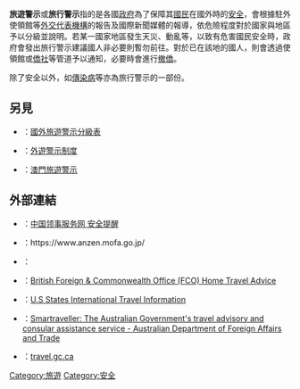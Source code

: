 '''旅遊警示'''或'''旅行警示'''指的是各國[[政府|政府]]為了保障其[[國民|國民]]在國外時的[[安全|安全]]，會根據駐外使領館等[[外交代表機構|外交代表機構]]的報告及國際新聞媒體的報導，依危險程度對於國家與地區予以分級並說明。若某一國家地區發生天災、動亂等，以致有危害國民安全時，政府會發出旅行警示建議國人非必要則暫勿前往。對於已在該地的國人，則會透過使領館或[[僑社|僑社]]等管道予以通知，必要時會進行[[撤僑|撤僑]]。

除了安全以外，如[[傳染病|傳染病]]等亦為旅行警示的一部份。

==另見==
*{{TWN}}：[[國外旅遊警示分級表|國外旅遊警示分級表]]
*{{HKG}}：[[外遊警示制度|外遊警示制度]]
*{{MAC}}：[[澳門旅遊警示|澳門旅遊警示]]

==外部連結==
*{{PRC}}：[http://cs.mfa.gov.cn/gyls/lsgz/lsyj/ 中国领事服务网 安全提醒] {{Wayback|url=http://cs.mfa.gov.cn/gyls/lsgz/lsyj/ |date=20210126145304 }}
*{{JPN}}：https://www.anzen.mofa.go.jp/ {{Wayback|url=https://www.anzen.mofa.go.jp/ |date=20200131091854 }}
*{{KOR}}：{{Link-ko|韓國旅遊警示地圖|대한민국의 여행경보제도|旅遊警示地圖}}
*{{UK}}：[http://www.fco.gov.uk/en/ British Foreign & Commonwealth Office (FCO) Home Travel Advice] {{Wayback|url=http://www.fco.gov.uk/en/ |date=20090919044844 }}
*{{USA}}：[https://web.archive.org/web/20131022175900/http://www.travel.state.gov/travel/cis_pa_tw/cis_pa_tw_1168.html U.S States International Travel Information]
*{{AUS}}：[http://www.smartraveller.gov.au/ Smartraveller: The Australian Government's travel advisory and consular assistance service - Australian Department of Foreign Affairs and Trade] {{Wayback|url=http://www.smartraveller.gov.au/ |date=20160529143751 }}
*{{CAN}}：[http://www.voyage.gc.ca/ travel.gc.ca] {{Wayback|url=http://www.voyage.gc.ca/ |date=20210317030212 }}

{{旅遊小作品}}

[[Category:旅遊|Category:旅遊]]
[[Category:安全|Category:安全]]